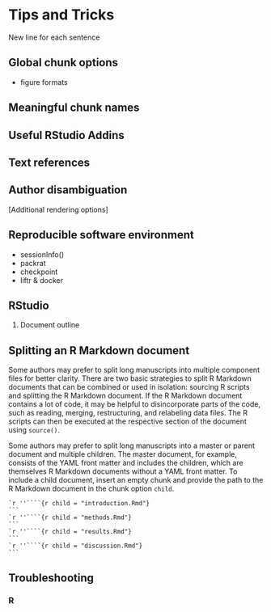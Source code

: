 # Tips and Tricks

New line for each sentence

## Global chunk options

- figure formats

## Meaningful chunk names

## Useful RStudio Addins

## Text references

## Author disambiguation

[Additional rendering options]

## Reproducible software environment

- sessionInfo()
- packrat
- checkpoint
- liftr & docker

## RStudio

1. Document outline


<!-- If you discover an error in a data file, never modify it directly, but instead write code to correct the value. Explain why you made the fix. -->

<!-- Before you finish for the day, make sure you can knit the notebook (if you’re using caching, make sure to clear the caches). That will let you fix any problems while the code is still fresh in your mind. -->


## Splitting an R Markdown document

Some authors may prefer to split long manuscripts into multiple component files for better clarity.
There are two basic strategies to split R Markdown documents that can be combined or used in isolation: sourcing R scripts and splitting the R Markdown document.
If the R Markdown document contains a lot of code, it may be helpful to disincorporate parts of the code, such as reading, merging, restructuring, and relabeling data files.
The R scripts can then be executed at the respective section of the document using `source()`.

Some authors may prefer to split long manuscripts into a master or parent document and multiple children.
The master document, for example, consists of the YAML front matter and includes the children, which are themselves R Markdown documents without a YAML front matter.
To include a child document, insert an empty chunk and provide the path to the R Markdown document in the chunk option `child`.
    
    `r ''````{r child = "introduction.Rmd"}
    ```
    `r ''````{r child = "methods.Rmd"}
    ```
    `r ''````{r child = "results.Rmd"}
    ```
    `r ''````{r child = "discussion.Rmd"}
    ```




## Troubleshooting

### R

<!-- Copy and paste from R4DS -->
<!-- Troubleshooting R Markdown documents can be challenging because you are no longer in an interactive R environment, and you will need to learn some new tricks. The first thing you should always try is to recreate the problem in an interactive session. Restart R, then “Run all chunks” (either from Code menu, under Run region), or with the keyboard shortcut Ctrl + Alt + R. If you’re lucky, that will recreate the problem, and you can figure out what’s going on interactively. -->

<!-- If that doesn’t help, there must be something different between your interactive environment and the R markdown environment. You’re going to need to systematically explore the options. The most common difference is the working directory: the working directory of an R Markdown is the directory in which it lives. Check the working directory is what you expect by including getwd() in a chunk. -->

<!-- Next, brainstorm all the things that might cause the bug. You’ll need to systematically check that they’re the same in your R session and your R markdown session. The easiest way to do that is to set error = TRUE on the chunk causing the problem, then use print() and str() to check that settings are as you expect. -->


